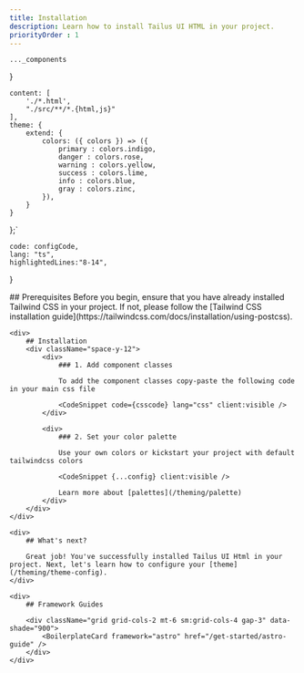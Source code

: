 ```yaml
---
title: Installation
description: Learn how to install Tailus UI HTML in your project.
priorityOrder : 1
---
```



    ..._components
}

    content: [
        './*.html',
        "./src/**/*.{html,js}"
    ],
    theme: {
        extend: {
            colors: ({ colors }) => ({
                primary : colors.indigo,
                danger : colors.rose,
                warning : colors.yellow,
                success : colors.lime,
                info : colors.blue,
                gray : colors.zinc,
            }),
        }
    }
};`

    code: configCode,
    lang: "ts",
    highlightedLines:"8-14",
}


<div className="space-y-20">
    <div>
        ## Prerequisites
        Before you begin, ensure that you have already installed Tailwind CSS in your project. If not, please follow the [Tailwind CSS installation guide](https://tailwindcss.com/docs/installation/using-postcss).
    </div>

    <div>
        ## Installation
        <div className="space-y-12">
            <div>
                ### 1. Add component classes

                To add the component classes copy-paste the following code in your main css file

                <CodeSnippet code={csscode} lang="css" client:visible />
            </div>

            <div>
                ### 2. Set your color palette

                Use your own colors or kickstart your project with default tailwindcss colors

                <CodeSnippet {...config} client:visible />

                Learn more about [palettes](/theming/palette)
            </div>
        </div>
    </div>

    <div>
        ## What's next?

        Great job! You've successfully installed Tailus UI Html in your project. Next, let's learn how to configure your [theme](/theming/theme-config).
    </div>

    <div>
        ## Framework Guides

        <div className="grid grid-cols-2 mt-6 sm:grid-cols-4 gap-3" data-shade="900">
            <BoilerplateCard framework="astro" href="/get-started/astro-guide" />
        </div>
    </div>
</div>
